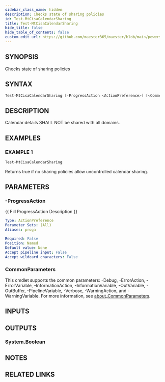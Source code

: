 ```yaml
---
sidebar_class_name: hidden
description: Checks state of sharing policies
id: Test-MtCisaCalendarSharing
title: Test-MtCisaCalendarSharing
hide_title: false
hide_table_of_contents: false
custom_edit_url: https://github.com/maester365/maester/blob/main/powershell/public/Test-MtCisaCalendarSharing.ps1
---
```


## SYNOPSIS

Checks state of sharing policies

## SYNTAX

```powershell
Test-MtCisaCalendarSharing [-ProgressAction <ActionPreference>] [<CommonParameters>]
```

## DESCRIPTION

Calendar details SHALL NOT be shared with all domains.

## EXAMPLES

### EXAMPLE 1

```powershell
Test-MtCisaCalendarSharing
```

Returns true if no sharing policies allow uncontrolled calendar sharing.

## PARAMETERS

### -ProgressAction

\{\{ Fill ProgressAction Description \}\}

```yaml
Type: ActionPreference
Parameter Sets: (All)
Aliases: proga

Required: False
Position: Named
Default value: None
Accept pipeline input: False
Accept wildcard characters: False
```

### CommonParameters

This cmdlet supports the common parameters: -Debug, -ErrorAction, -ErrorVariable, -InformationAction, -InformationVariable, -OutVariable, -OutBuffer, -PipelineVariable, -Verbose, -WarningAction, and -WarningVariable. For more information, see [about_CommonParameters](http://go.microsoft.com/fwlink/?LinkID=113216).

## INPUTS

## OUTPUTS

### System.Boolean

## NOTES

## RELATED LINKS
